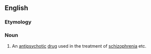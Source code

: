 ==English==

===Etymology===
{{rfe|en}}

===Noun===
{{wikipedia}}
{{en-noun|-}}

# An [[antipsychotic]] [[drug]] used in the treatment of [[schizophrenia]] etc.